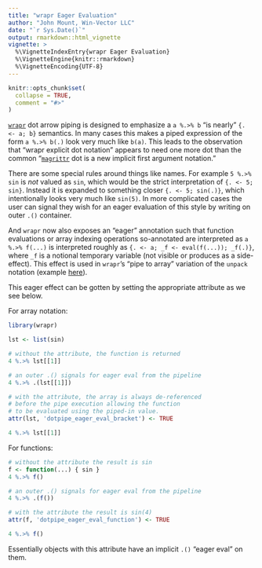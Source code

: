 ```yaml
---
title: "wrapr Eager Evaluation"
author: "John Mount, Win-Vector LLC"
date: "`r Sys.Date()`"
output: rmarkdown::html_vignette
vignette: >
  %\VignetteIndexEntry{wrapr Eager Evaluation}
  %\VignetteEngine{knitr::rmarkdown}
  %\VignetteEncoding{UTF-8}
---
```


```r
knitr::opts_chunk$set(
  collapse = TRUE,
  comment = "#>"
)
```

[`wrapr`](https://github.com/WinVector/wrapr) dot arrow piping is designed to emphasize a `a %.>% b` "is nearly" `{. <- a; b}` semantics.  In many cases this makes a piped expression of the form `a %.>% b(.)` look very much like `b(a)`.  This leads to the observation that "wrapr explicit dot notation" appears to need one more dot than the common "[`magrittr`]( https://CRAN.R-project.org/package=magrittr) dot is a new implicit first argument notation."

There are some special rules around things like names.  For example `5 %.>% sin` is *not* valued as `sin`, which would be the strict interpretation of `{. <- 5; sin}`.  Instead it is expanded to something closer `{. <- 5; sin(.)}`, which intentionally looks very much like `sin(5)`. In more complicated cases the user can signal they wish for an eager evaluation of this style by writing on outer `.()` container.

And `wrapr` now also exposes an "eager" annotation such that function evaluations or array indexing operations so-annotated are interpreted as `a %.>% f(...)` is interpreted roughly as `{. <- a; _f <- eval(f(...)); _f(.)}`, where `_f` is a notional temporary variable (not visible or produces as a side-effect).  This effect is used in `wrapr`'s "pipe to array" variation of the `unpack` notation (example [here](https://win-vector.com/2020/01/21/using-unpack-to-manage-your-r-environment/)).

This eager effect can be gotten by setting the appropriate attribute as we see below.

For array notation:

```r
library(wrapr)
```

```r
lst <- list(sin)

# without the attribute, the function is returned
4 %.>% lst[[1]]
```

```r
# an outer .() signals for eager eval from the pipeline
4 %.>% .(lst[[1]])
```


```r
# with the attribute, the array is always de-referenced
# before the pipe execution allowing the function
# to be evaluated using the piped-in value.
attr(lst, 'dotpipe_eager_eval_bracket') <- TRUE

4 %.>% lst[[1]]
```

For functions:
  
```r
# without the attribute the result is sin
f <- function(...) { sin }
4 %.>% f()
```

```r
# an outer .() signals for eager eval from the pipeline
4 %.>% .(f())
```

```r
# with the attribute the result is sin(4)
attr(f, 'dotpipe_eager_eval_function') <- TRUE

4 %.>% f()
```

Essentially objects with this attribute have an implicit `.()` "eager eval" on them.

